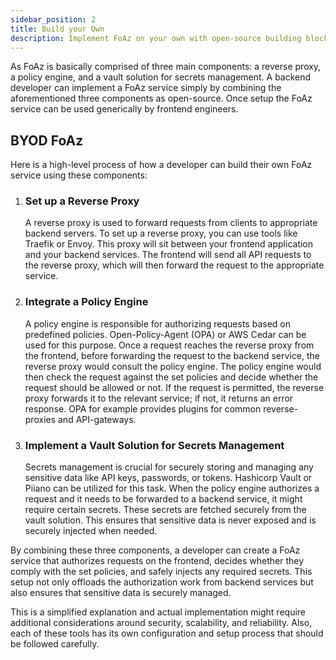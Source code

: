 ```yaml
---
sidebar_position: 2
title: Build your Own
description: Implement FoAz on your own with open-source building blocks
---
```


As FoAz is basically comprised of three main components: a reverse proxy, a policy engine, and a vault solution for secrets management.
A backend developer can implement a FoAz service simply by combining the aforementioned three components as open-source.
Once setup the FoAz service can be used generically by frontend engineers.

## BYOD FoAz

Here is a high-level process of how a developer can build their own FoAz service using these components:

1. ### **Set up a Reverse Proxy**

   A reverse proxy is used to forward requests from clients to appropriate backend servers. To set up a reverse proxy, you can use tools like Traefik or Envoy. This proxy will sit between your frontend application and your backend services. The frontend will send all API requests to the reverse proxy, which will then forward the request to the appropriate service.

2. ### **Integrate a Policy Engine**

   A policy engine is responsible for authorizing requests based on predefined policies. Open-Policy-Agent (OPA) or AWS Cedar can be used for this purpose. Once a request reaches the reverse proxy from the frontend, before forwarding the request to the backend service, the reverse proxy would consult the policy engine. The policy engine would then check the request against the set policies and decide whether the request should be allowed or not. If the request is permitted, the reverse proxy forwards it to the relevant service; if not, it returns an error response.
   OPA for example provides plugins for common reverse-proxies and API-gateways.

3. ### **Implement a Vault Solution for Secrets Management**
   Secrets management is crucial for securely storing and managing any sensitive data like API keys, passwords, or tokens. Hashicorp Vault or Piiano can be utilized for this task. When the policy engine authorizes a request and it needs to be forwarded to a backend service, it might require certain secrets. These secrets are fetched securely from the vault solution. This ensures that sensitive data is never exposed and is securely injected when needed.

By combining these three components, a developer can create a FoAz service that authorizes requests on the frontend, decides whether they comply with the set policies, and safely injects any required secrets. This setup not only offloads the authorization work from backend services but also ensures that sensitive data is securely managed.

This is a simplified explanation and actual implementation might require additional considerations around security, scalability, and reliability. Also, each of these tools has its own configuration and setup process that should be followed carefully.
